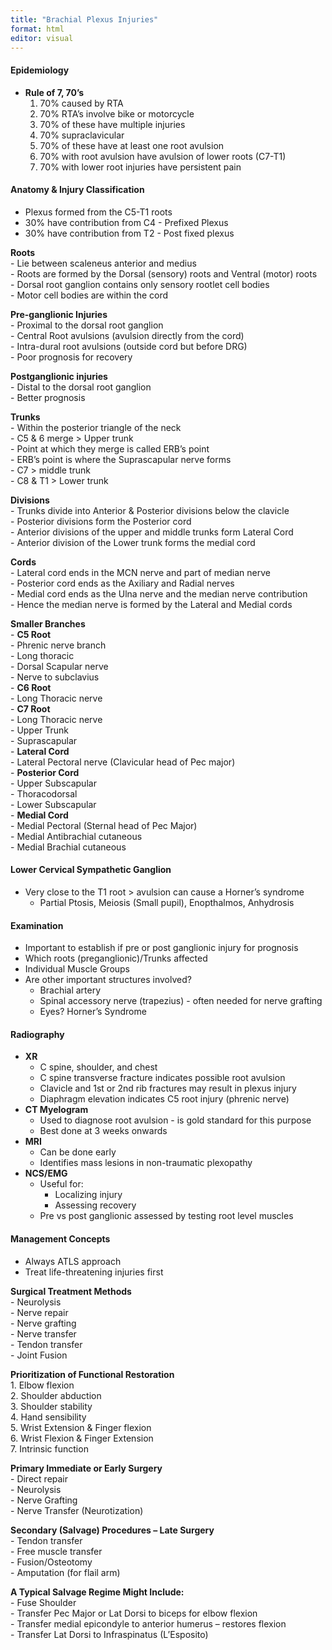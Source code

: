 ```yaml
---
title: "Brachial Plexus Injuries"
format: html
editor: visual
---
```


#### Epidemiology

-   **Rule of 7, 70's**
    1.  70% caused by RTA\
    2.  70% RTA's involve bike or motorcycle\
    3.  70% of these have multiple injuries\
    4.  70% supraclavicular\
    5.  70% of these have at least one root avulsion\
    6.  70% with root avulsion have avulsion of lower roots (C7-T1)\
    7.  70% with lower root injuries have persistent pain

#### Anatomy & Injury Classification

-   Plexus formed from the C5-T1 roots\
-   30% have contribution from C4 - Prefixed Plexus\
-   30% have contribution from T2 - Post fixed plexus

**Roots**\
- Lie between scaleneus anterior and medius\
- Roots are formed by the Dorsal (sensory) roots and Ventral (motor) roots\
- Dorsal root ganglion contains only sensory rootlet cell bodies\
- Motor cell bodies are within the cord

**Pre-ganglionic Injuries**\
- Proximal to the dorsal root ganglion\
- Central Root avulsions (avulsion directly from the cord)\
- Intra-dural root avulsions (outside cord but before DRG)\
- Poor prognosis for recovery

**Postganglionic injuries**\
- Distal to the dorsal root ganglion\
- Better prognosis

**Trunks**\
- Within the posterior triangle of the neck\
- C5 & 6 merge \> Upper trunk\
- Point at which they merge is called ERB's point\
- ERB's point is where the Suprascapular nerve forms\
- C7 \> middle trunk\
- C8 & T1 \> Lower trunk

**Divisions**\
- Trunks divide into Anterior & Posterior divisions below the clavicle\
- Posterior divisions form the Posterior cord\
- Anterior divisions of the upper and middle trunks form Lateral Cord\
- Anterior division of the Lower trunk forms the medial cord

**Cords**\
- Lateral cord ends in the MCN nerve and part of median nerve\
- Posterior cord ends as the Axiliary and Radial nerves\
- Medial cord ends as the Ulna nerve and the median nerve contribution\
- Hence the median nerve is formed by the Lateral and Medial cords

**Smaller Branches**\
- **C5 Root**\
- Phrenic nerve branch\
- Long thoracic\
- Dorsal Scapular nerve\
- Nerve to subclavius\
- **C6 Root**\
- Long Thoracic nerve\
- **C7 Root**\
- Long Thoracic nerve\
- Upper Trunk\
- Suprascapular\
- **Lateral Cord**\
- Lateral Pectoral nerve (Clavicular head of Pec major)\
- **Posterior Cord**\
- Upper Subscapular\
- Thoracodorsal\
- Lower Subscapular\
- **Medial Cord**\
- Medial Pectoral (Sternal head of Pec Major)\
- Medial Antibrachial cutaneous\
- Medial Brachial cutaneous

#### Lower Cervical Sympathetic Ganglion

-   Very close to the T1 root \> avulsion can cause a Horner's syndrome
    -   Partial Ptosis, Meiosis (Small pupil), Enopthalmos, Anhydrosis

#### Examination

-   Important to establish if pre or post ganglionic injury for prognosis\
-   Which roots (preganglionic)/Trunks affected\
-   Individual Muscle Groups\
-   Are other important structures involved?
    -   Brachial artery\
    -   Spinal accessory nerve (trapezius) - often needed for nerve grafting\
    -   Eyes? Horner's Syndrome

#### Radiography

-   **XR**
    -   C spine, shoulder, and chest\
    -   C spine transverse fracture indicates possible root avulsion\
    -   Clavicle and 1st or 2nd rib fractures may result in plexus injury\
    -   Diaphragm elevation indicates C5 root injury (phrenic nerve)
-   **CT Myelogram**
    -   Used to diagnose root avulsion - is gold standard for this purpose\
    -   Best done at 3 weeks onwards
-   **MRI**
    -   Can be done early\
    -   Identifies mass lesions in non-traumatic plexopathy
-   **NCS/EMG**
    -   Useful for:
        -   Localizing injury\
        -   Assessing recovery\
    -   Pre vs post ganglionic assessed by testing root level muscles

#### Management Concepts

-   Always ATLS approach\
-   Treat life-threatening injuries first

**Surgical Treatment Methods**\
- Neurolysis\
- Nerve repair\
- Nerve grafting\
- Nerve transfer\
- Tendon transfer\
- Joint Fusion

**Prioritization of Functional Restoration**\
1. Elbow flexion\
2. Shoulder abduction\
3. Shoulder stability\
4. Hand sensibility\
5. Wrist Extension & Finger flexion\
6. Wrist Flexion & Finger Extension\
7. Intrinsic function

**Primary Immediate or Early Surgery**\
- Direct repair\
- Neurolysis\
- Nerve Grafting\
- Nerve Transfer (Neurotization)

**Secondary (Salvage) Procedures – Late Surgery**\
- Tendon transfer\
- Free muscle transfer\
- Fusion/Osteotomy\
- Amputation (for flail arm)

**A Typical Salvage Regime Might Include:**\
- Fuse Shoulder\
- Transfer Pec Major or Lat Dorsi to biceps for elbow flexion\
- Transfer medial epicondyle to anterior humerus – restores flexion\
- Transfer Lat Dorsi to Infraspinatus (L’Esposito)
